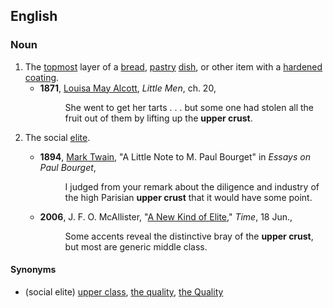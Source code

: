 ==English==

===Noun===
{{en-noun|sg=[[upper]] [[crust]]}}

#The [[topmost]] layer of a [[bread]], [[pastry]] [[dish]], or other item with a [[harden]]ed [[coating]].
#*'''1871''', [[w:Louisa May Alcott|Louisa May Alcott]], ''Little Men'', ch. 20,
#*:She went to get her tarts . . . but some one had stolen all the fruit out of them by lifting up the '''upper crust'''.
#{{idiom}} The social [[elite]].
#*'''1894''', [[w:Mark Twain|Mark Twain]], "A Little Note to M. Paul Bourget" in ''Essays on Paul Bourget'',
#*:I judged from your remark about the diligence and industry of the high Parisian '''upper crust''' that it would have some point.
#*'''2006''', J. F. O. McAllister, "[http://www.time.com/time/magazine/article/0,9171,1205329,00.html A New Kind of Elite]," ''Time'', 18 Jun.,
#*:Some accents reveal the distinctive bray of the '''upper crust''', but most are generic middle class.

====Synonyms====
* (social elite) [[upper class]], [[the quality]], [[the Quality]]